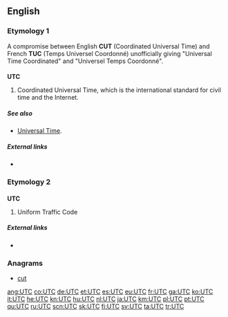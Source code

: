 ==English==

===Etymology 1===
A compromise between English '''CUT''' (Coordinated Universal Time) and French '''TUC''' (Temps Universel Coordonné) unofficially giving "Universal Time Coordinated" and "Universel Temps Coordonné".

===={{initialism-old|en}}====
'''UTC'''

# Coordinated Universal Time, which is the international standard for civil time and the Internet.

=====See also=====
* [[Universal Time]].

=====External links=====
* {{pedia|lang=en|Coordinated Universal Time}}


===Etymology 2===

===={{initialism-old|en}}====
'''UTC'''

# {{context|US|legal|lang=en}} Uniform Traffic Code

=====External links=====
* {{pedia|lang=en|Traffic Code}}

===Anagrams===
* [[cut#English|cut]]

[[ang:UTC]]
[[co:UTC]]
[[de:UTC]]
[[et:UTC]]
[[es:UTC]]
[[eu:UTC]]
[[fr:UTC]]
[[ga:UTC]]
[[ko:UTC]]
[[it:UTC]]
[[he:UTC]]
[[kn:UTC]]
[[hu:UTC]]
[[nl:UTC]]
[[ja:UTC]]
[[km:UTC]]
[[pl:UTC]]
[[pt:UTC]]
[[qu:UTC]]
[[ru:UTC]]
[[scn:UTC]]
[[sk:UTC]]
[[fi:UTC]]
[[sv:UTC]]
[[ta:UTC]]
[[tr:UTC]]